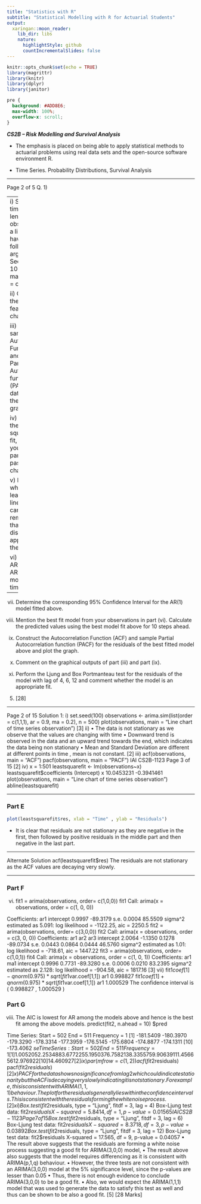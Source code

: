 ```yaml
---
title: "Statistics with R"
subtitle: "Statistical Modelling with R for Actuarial Students"
output:
  xaringan::moon_reader:
    lib_dir: libs
    nature:
      highlightStyle: github
      countIncrementalSlides: false
---
```


```r
knitr::opts_chunk$set(echo = TRUE)
library(magrittr)
library(knitr)
library(dplyr)
library(janitor)


```

```css
pre {
  background: #ADD8E6;
  max-width: 100%;
  overflow-x: scroll;
}
```

***CS2B – Risk Modelling and Survival Analysis ***


* The emphasis is placed on being able to apply statistical methods to actuarial problems using real data sets and the open-source software environment R. 

* Time Series. Probability Distributions, Survival Analysis

---





Page 2 of 5
Q. 1)

---
i) Simulate a time series of length 500 observations in a line chart having following arguments:
Seed Value = 100
ar = 0.9
ma = 0.2
order = c(1,1,1)

ii) Comment on the general features of the chart.

iii) Plot the sample Autocorrelation Function (ACF) and sample Partial Autocorrelation function (PACF) of the data and paste the above graphs.

iv) Determine the best least squares linear fit, adding it to your chart in part (i) and paste the new chart.

v) Explain whether this least square linear trend can be removed such that stationary distribution is appropriate for the residuals.

vi) Fit an AR(1), AR and ARMA(1,1) model to the time series.

---

vii) Determine the corresponding 95% Confidence Interval for the AR(1) model fitted above.

viii) Mention the best fit model from your observations in part (vi). Calculate the predicted values using the best model fit above for 10 steps ahead.

ix) Construct the Autocorrelation Function (ACF) and sample Partial Autocorrelation function (PACF) for the residuals of the best fitted model above and plot the graph.

x) Comment on the graphical outputs of part (iii) and part (ix).

xi) Perform the Ljung and Box Portmanteau test for the residuals of the model with lag of 4, 6, 12 and comment whether the model is an appropriate fit.
(5)
[28]

---

Page 2 of 15
Solution 1:
i) set.seed(100) observations <- arima.sim(list(order = c(1,1,1), ar = 0.9, ma = 0.2), n = 500) plot(observations, main = "Line chart of time series observation")
[3]
ii)
• The data is not stationary as we observe that the values are changing with time
• Downward trend is observed in the data and an upward trend towards the end, which indicates the data being non stationary
• Mean and Standard Deviation are different at different points in time , mean is not constant.
[2]
iii) acf(observations, main = "ACF")
pacf(observations, main = "PACF")
IAI CS2B-1123
Page 3 of 15
[2]
iv) x = 1:501 leastsquarefit <- lm(observations~x) leastsquarefit$coefficients (Intercept) x 10.0453231 -0.3941461 plot(observations, main = "Line chart of time series observation") abline(leastsquarefit)

---

### Part E


```r
plot(leastsquarefit$res, xlab = "Time" , ylab = "Residuals")
```

* It is clear that residuals are not stationary as they are negative in the first, then followed by positive residuals in the middle part and then negative in the last part.

--- 

Alternate Solution acf(leastsquarefit$res)
The residuals are not stationary as the ACF values are decaying very slowly.

---

### Part F
vi) fit1 = arima(observations, order= c(1,0,0)) fit1 Call: arima(x = observations, order = c(1, 0, 0))

Coefficients: ar1 intercept 0.9997 -89.3179 s.e. 0.0004 85.5509 sigma^2 estimated as 5.091: log likelihood = -1122.25, aic = 2250.5
fit2 = arima(observations, order= c(3,0,0)) fit2 Call: arima(x = observations, order = c(3, 0, 0)) Coefficients: ar1 ar2 ar3 intercept 2.0064 -1.1350 0.1278 -89.0734 s.e. 0.0443 0.0864 0.0444 46.5760 sigma^2 estimated as 1.01: log likelihood = -718.61, aic = 1447.22
fit3 = arima(observations, order= c(1,0,1)) fit4 Call: arima(x = observations, order = c(1, 0, 1)) Coefficients: ar1 ma1 intercept 0.9996 0.7731 -89.3280 s.e. 0.0006 0.0210 83.2395 sigma^2 estimated as 2.128: log likelihood = -904.58, aic = 1817.16
[3]
vii) fit1$coef[1] - qnorm(0.975)*sqrt(fit1$var.coef[1,1]) ar1 0.998827 fit1$coef[1] + qnorm(0.975)*sqrt(fit1$var.coef[1,1]) ar1 1.000529
The confidence interval is ( 0.998827 , 1.000529 )


### Part G
viii)
The AIC is lowest for AR among the models above and hence is the best fit among the above models. predict(fit2, n.ahead = 10) $pred

Time Series: Start = 502 End = 511 Frequency = 1 [1] -181.5409 -180.3970 -179.3290 -178.3314 -177.3959 -176.5145 -175.6804 -174.8877 -174.1311 [10] -173.4062 $se Time Series: Start = 502 End = 511 Frequency = 1 [1] 1.005205 2.253488 3.677225 5.195037 6.758213 8.335575 9.906391 11.456656 12.976922 [10] 14.460927
[2]
ix) par(mfrow = c(1,2)) acf(fit2$residuals) pacf(fit2$residuals)
[2]
x)
PACF for the data shows no significance from lag 2 which could indicate stationarity but the ACF is decaying very slowly indicating it is not stationary. For example, this is consistent with ARIMA (1,1,1) behaviour.
The plot for the residuals generally lies within the confidence intervals. This is consistent with the residuals forming the white noise process.
[2]
xi) Box.test(fit2$residuals, type = "Ljung", fitdf = 3, lag = 4) Box-Ljung test data: fit2$residuals X-squared = 5.8414, df = 1, p-value = 0.01565
IAI CS2B-1123
Page 7 of 15
Box.test(fit2$residuals, type = "Ljung", fitdf = 3, lag = 6) Box-Ljung test data: fit2$residuals X-squared = 8.3718, df = 3, p-value = 0.03892 Box.test(fit2$residuals, type = "Ljung", fitdf = 3, lag = 12) Box-Ljung test data: fit2$residuals X-squared = 17.565, df = 9, p-value = 0.04057
• The result above suggests that the residuals are forming a white noise process suggesting a good fit for ARIMA(3,0,0) model,
• The result above also suggests that the model requires differencing as it is consistent with ARIMA(p,1,q) behaviour.
• However, the three tests are not consistent with an ARIMA(3,0,0) model at the 5% significance level, since the p-values are lesser than 0.05
• Thus, there is not enough evidence to conclude ARIMA(3,0,0) to be a good fit.
• Also, we would expect the ARIMA(1,1,1) model that was used to generate the data to satisfy this test as well and thus can be shown to be also a good fit.
[5]
[28 Marks]
